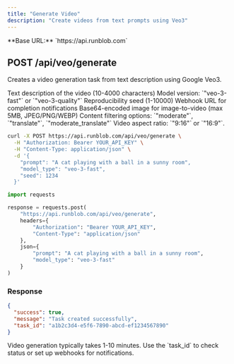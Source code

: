 ```yaml
---
title: "Generate Video"
description: "Create videos from text prompts using Veo3"
---
```


<Info>
  **Base URL:** `https://api.runblob.com`
</Info>

## POST /api/veo/generate

Creates a video generation task from text description using Google Veo3.

<ParamField path="prompt" type="string" required>
  Text description of the video (10-4000 characters)
</ParamField>

<ParamField path="model_type" type="string" default="veo-3-fast">
  Model version: `"veo-3-fast"` or `"veo-3-quality"`
</ParamField>

<ParamField path="seed" type="number">
  Reproducibility seed (1-10000)
</ParamField>

<ParamField path="callback_url" type="string">
  Webhook URL for completion notifications
</ParamField>

<ParamField path="bytes_image" type="string">
  Base64-encoded image for image-to-video (max 5MB, JPEG/PNG/WEBP)
</ParamField>

<ParamField path="filter_text" type="string">
  Content filtering options: `"moderate"`, `"translate"`, `"moderate_translate"`
</ParamField>

<ParamField path="aspect_ratio" type="string" default="16:9">
  Video aspect ratio: `"9:16"` or `"16:9"`.
</ParamField>

<CodeGroup>

```bash cURL
curl -X POST https://api.runblob.com/api/veo/generate \
  -H "Authorization: Bearer YOUR_API_KEY" \
  -H "Content-Type: application/json" \
  -d '{
    "prompt": "A cat playing with a ball in a sunny room",
    "model_type": "veo-3-fast",
    "seed": 1234
  }'
```

```python Python
import requests

response = requests.post(
    "https://api.runblob.com/api/veo/generate",
    headers={
        "Authorization": "Bearer YOUR_API_KEY",
        "Content-Type": "application/json"
    },
    json={
        "prompt": "A cat playing with a ball in a sunny room",
        "model_type": "veo-3-fast"
    }
)
```

</CodeGroup>

### Response

```json
{
  "success": true,
  "message": "Task created successfully",
  "task_id": "a1b2c3d4-e5f6-7890-abcd-ef1234567890"
}
```

<Note>
  Video generation typically takes 1-10 minutes. Use the `task_id` to check status or set up webhooks for notifications.
</Note>


